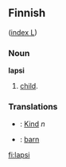 ==Finnish==
([[Wiktionary:Finnish_index_l|index L]])

===Noun===
'''lapsi'''
# [[child]].

===Translations===
*{{de}}: [[Kind]] ''n'' 
*{{sv}}: [[barn]]

[[fi:lapsi]]